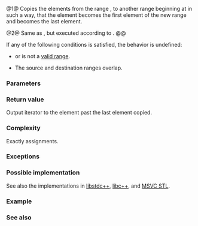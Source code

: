 {{cpp/title|rotate_copy}}
{{cpp/algorithm/navbar}}
{{dcl begin}}
{{dcl header|algorithm}}
{{dcl|num=1|notes={{mark constexpr since c++20}}|
template&lt; class ForwardIt, class OutputIt &gt;
OutputIt rotate_copy( ForwardIt first, ForwardIt n_first,
                      ForwardIt last, OutputIt d_first );
}}
{{dcl|num=2|since=c++17|
template&lt; class ExecutionPolicy,
          class ForwardIt1, class ForwardIt2 &gt;
ForwardIt2 rotate_copy( ExecutionPolicy&amp;&amp; policy,
                        ForwardIt1 first, ForwardIt1 n_first,
                        ForwardIt1 last, ForwardIt2 d_first );
}}
{{dcl end}}

@1@ Copies the elements from the range {{range|first|last}}, to another range beginning at {{c|d_first}} in such a way, that the element {{c|*(n_first)}} becomes the first element of the new range and {{c|*(n_first - 1)}} becomes the last element.

@2@ Same as {{v|1}}, but executed according to {{c|policy}}.
@@ {{cpp/algorithm/parallel overload precondition}}

If any of the following conditions is satisfied, the behavior is undefined:
* {{range|first|n_first}} or {{range|n_first|last}} is not a [[cpp/iterator#Ranges|valid range]].
* The source and destination ranges overlap.

===Parameters===
{{par begin}}
{{par|first, last|the range of elements to copy}}
{{par|n_first|an iterator to an element in {{range|first|last}} that should appear at the beginning of the new range}}
{{par|d_first|beginning of the destination range}}
{{par exec pol}}
{{par hreq}}
{{par req named|ForwardIt, ForwardIt1, ForwardIt2|ForwardIterator}}
{{par req named|OutputIt|OutputIterator}}
{{par end}}

===Return value===
Output iterator to the element past the last element copied.

===Complexity===
Exactly {{c|std::distance(first, last)}} assignments.

===Exceptions===
{{cpp/algorithm/parallel_exceptions_reporting_behavior|singular=yes}}

===Possible implementation===
See also the implementations in [https://github.com/gcc-mirror/gcc/blob/14d8a5ae472ca5743016f37da2dd4770d83dea21/libstdc%2B%2B-v3/include/bits/stl_algo.h#L1440-L1455 libstdc++], [https://github.com/llvm/llvm-project/tree/f221d905b131158cbe3cbc4320d1ecd1376c3f22/libcxx/include/__algorithm/rotate_copy.h libc++], and [https://github.com/microsoft/STL/blob/472161105d596192194d4715ccad307c6c163b4a/stl/inc/algorithm#L4438-L4459 MSVC STL].
{{eq fun|1=
template&lt;class ForwardIt, class OutputIt&gt;
constexpr // since C++20
OutputIt rotate_copy(ForwardIt first, ForwardIt n_first,
                     ForwardIt last, OutputIt d_first)
{
    d_first = std::copy(n_first, last, d_first);
    return std::copy(first, n_first, d_first);
}
}}

===Example===
{{example
|code=
#include &lt;algorithm&gt;
#include &lt;iostream&gt;
#include &lt;iterator&gt;
#include &lt;vector&gt;

int main()
{
    std::vector&lt;int&gt; src{1, 2, 3, 4, 5};
    std::vector&lt;int&gt; dest(src.size());
    auto pivot = std::find(src.begin(), src.end(), 3);
    
    std::rotate_copy(src.begin(), pivot, src.end(), dest.begin());
    for (int i : dest)
        std::cout &lt;&lt; i &lt;&lt; ' ';
    std::cout &lt;&lt; '\n';
    
    // copy the rotation result directly to the std::cout
    pivot = std::find(dest.begin(), dest.end(), 1);
    std::rotate_copy(dest.begin(), pivot, dest.end(),
                     std::ostream_iterator&lt;int&gt;(std::cout, " "));
    std::cout &lt;&lt; '\n';
}
|output=
3 4 5 1 2
1 2 3 4 5
}}

===See also===
{{dsc begin}}
{{dsc inc|cpp/algorithm/dsc rotate}}
{{dsc inc|cpp/algorithm/ranges/dsc rotate_copy}}
{{dsc end}}

{{langlinks|de|es|fr|it|ja|pt|ru|zh}}
